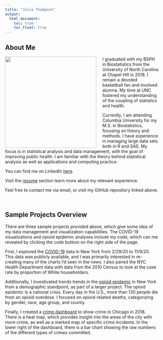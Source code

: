 ```yaml
---
title: "Julia Thompson"
output: 
  html_document:
    toc: true
    toc_float: true
---
```


<style>

img {
  max-width: 100%;
  height: auto;
}

</style>

## About Me 

<img src="hip.jpg" align="left" style="margin-right:20px"  width="300"/>

I graduated with my BSPH in Biostatistics from the University of North Carolina at Chapel Hill in 2018. I remain a devoted basketball fan and involved alumna. My time at UNC fostered my understanding of the coupling of statistics and health. 

Currently, I am attending Columbia University for my M.S. in Biostatistics, focusing on theory and methods. I have experience in managing large data sets both in R and SAS. My focus is in statistical analysis and data management, with the goal of improving public health. I am familiar with the theory behind statistical analysis as well as applications and computing practice. 

You can find me on LinkedIn [here](https://www.linkedin.com/in/julia-b-thompson/).

Visit the [resume](resume.html) section learn more about my relevant experience.

Feel free to contact me via email, or visit my GitHub repository linked above.

<br clear="all">

## Sample Projects Overview

There are three sample projects provided above, which give some idea of my data management and visualization capabilities. The COVID-19 visualizations and opioid epidemic analyses include my code, which can me revealed by clicking the _code_ buttom on the right side of the page.  

First, I explored the [COVID-19](covid_visualization.html) data in New York from 2/29/20 to 11/9/20. This data was publicly available, and I was primarily interested in re-creating many of the charts I'd seen in the news. I also paired the NYC Health Department data with data from the 2010 Census to look at the case rate by proportion of White householders. 

Additionally, I investivated trends trends in the [opioid epidemic](opioids.html) in New York from a demographic standpoint, as part of a larger project. The opioid epidemic is a national crisis. Every day in the U.S., more than 130 people die from an opioid overdose. I focused on opioid-related deaths, categorizing by gender, race, age group, and county.

Finally, I created a [crime dashboard](dashboard.html) to show crime in Chicago in 2018. There is a heat map, which provides insight into the areas of the city with more crime, as well as a marked map of specific crime incidents. In the lower right of the dashboard, there is a bar chart showing the raw numbers of the different types of crimes committed.
